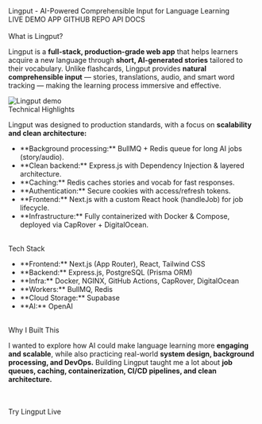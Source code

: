 ---
---


<BaseLayout>
  <span class="text-xl font-semibold">Lingput - AI-Powered Comprehensible Input for Language Learning</span>

<div class="flex gap-2">
  <Link href="https://lingput.dev">LIVE DEMO</Link>
  <Link href="https://app.lingput.dev">APP</Link>
  <Link href="https://github.com/markmdev/lingput">GITHUB REPO</Link>
  <Link href="https://api.lingput.dev">API DOCS</Link>
</div>
<Win95Image src={LingputLogo} alt="Lingput logo" class="w-1/3" />
<br />
<span class="text-lg font-semibold">What is Lingput?</span>

Lingput is a **full-stack, production-grade web app** that helps learners acquire a new language through **short, AI-generated stories** tailored to their vocabulary.
Unlike flashcards, Lingput provides **natural comprehensible input** — stories, translations, audio, and smart word tracking — making the learning process immersive and effective.

<img src="/lingput-demo.gif" alt="Lingput demo" />

<br />
<span class="text-lg font-semibold">Technical Highlights</span>

Lingput was designed to production standards, with a focus on **scalability and clean architecture:**

<ul class="list-disc ml-6">
  <li>
    **Background processing:** BullMQ + Redis queue for long AI jobs
    (story/audio).
  </li>
  <li>
    **Clean backend:** Express.js with Dependency Injection & layered
    architecture.
  </li>
  <li>**Caching:** Redis caches stories and vocab for fast responses.</li>
  <li>**Authentication:** Secure cookies with access/refresh tokens.</li>
  <li>
    **Frontend:** Next.js with a custom React hook (handleJob) for job
    lifecycle.
  </li>
  <li>
    **Infrastructure:** Fully containerized with Docker & Compose, deployed via
    CapRover + DigitalOcean.
  </li>
</ul>
<br />
<span class="text-lg font-semibold">Tech Stack</span>

<ul class="list-disc ml-6">
  <li>**Frontend:** Next.js (App Router), React, Tailwind CSS</li>
  <li>**Backend:** Express.js, PostgreSQL (Prisma ORM)</li>
  <li>**Infra:** Docker, NGINX, GitHub Actions, CapRover, DigitalOcean</li>
  <li>**Workers:** BullMQ, Redis</li>
  <li>**Cloud Storage:** Supabase</li>
  <li>**AI:** OpenAI</li>
</ul>

<br />
<span class="text-lg font-semibold">Why I Built This</span>

I wanted to explore how AI could make language learning more **engaging and scalable**,
while also practicing real-world **system design, background processing, and DevOps.**
Building Lingput taught me a lot about **job queues, caching, containerization, CI/CD
pipelines, and clean architecture.**

<br />
<br />
<Link href="https://lingput.dev">Try Lingput Live</Link>

</BaseLayout>
